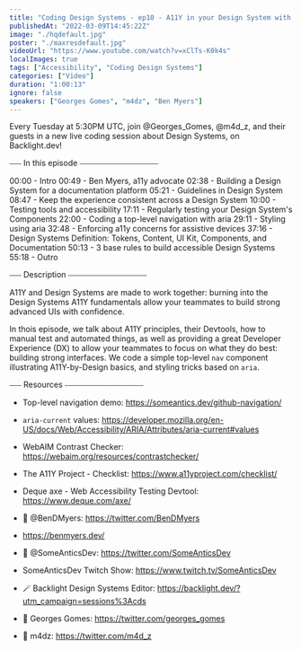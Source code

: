 ```yaml
---
title: "Coding Design Systems - ep10 - A11Y in your Design System with Ben Myers"
publishedAt: "2022-03-09T14:45:22Z"
image: "./hqdefault.jpg"
poster: "./maxresdefault.jpg"
videoUrl: "https://www.youtube.com/watch?v=xClTs-K0k4s"
localImages: true
tags: ["Accessibility", "Coding Design Systems"]
categories: ["Video"]
duration: "1:00:13"
ignore: false
speakers: ["Georges Gomes", "m4dz", "Ben Myers"]
---
```


Every Tuesday at 5:30PM UTC, join @Georges_Gomes, @m4d_z, and their guests in a new live coding session about Design Systems, on Backlight.dev!

⎯⎯⎯ In this episode ⎯⎯⎯⎯⎯⎯⎯⎯⎯⎯⎯⎯⎯⎯⎯⎯⎯⎯⎯⎯

00:00 - Intro
00:49 - Ben Myers, a11y advocate
02:38 - Building a Design System for a documentation platform
05:21 - Guidelines in Design System
08:47 - Keep the experience consistent across a Design System
10:00 - Testing tools and accessibility
17:11 - Regularly testing your Design System's Components
22:00 - Coding a top-level navigation with aria
29:11 - Styling using aria
32:48 - Enforcing a11y concerns for assistive devices
37:16 - Design Systems Definition: Tokens, Content, UI Kit, Components, and Documentation
50:13 - 3 base rules to build accessible Design Systems
55:18 - Outro

⎯⎯⎯ Description ⎯⎯⎯⎯⎯⎯⎯⎯⎯⎯⎯⎯⎯⎯⎯⎯⎯⎯⎯⎯

A11Y and Design Systems are made to work together: burning into the Design Systems A11Y fundamentals allow your teammates to build strong advanced UIs with confidence.

In thois episode, we talk about A11Y principles, their Devtools, how to manual test and automated things, as well as providing a great Developer Experience (DX) to allow your teammates to focus on what they do best: building strong interfaces. We code a simple top-level `nav` component illustrating A11Y-by-Design basics, and styling tricks based on `aria`.

⎯⎯⎯ Resources ⎯⎯⎯⎯⎯⎯⎯⎯⎯⎯⎯⎯⎯⎯⎯⎯⎯⎯⎯⎯

- Top-level navigation demo: https://someantics.dev/github-navigation/
- `aria-current` values: https://developer.mozilla.org/en-US/docs/Web/Accessibility/ARIA/Attributes/aria-current#values
- WebAIM Contrast Checker: https://webaim.org/resources/contrastchecker/
- The A11Y Project - Checklist: https://www.a11yproject.com/checklist/
- Deque axe - Web Accessibility Testing Devtool: https://www.deque.com/axe/

- 🐥 @BenDMyers: https://twitter.com/BenDMyers
- https://benmyers.dev/
- 🐥 @SomeAnticsDev: https://twitter.com/SomeAnticsDev
- SomeAnticsDev Twitch Show: https://www.twitch.tv/SomeAnticsDev

- 🪄 Backlight Design Systems Editor: https://backlight.dev/?utm_campaign=sessions%3Acds
- 🐥 Georges Gomes: https://twitter.com/georges_gomes
- 🐥 m4dz: https://twitter.com/m4d_z
